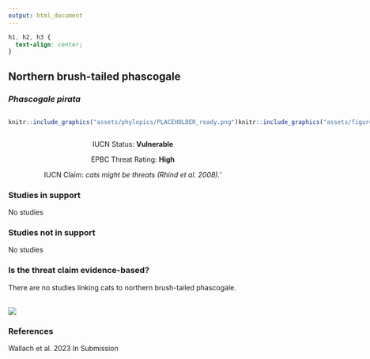 ```yaml
---
output: html_document
---
```

```css
h1, h2, h3 {
  text-align: center;
}
```

## **Northern brush-tailed phascogale**
### *Phascogale pirata*

:::: {style="display: flex;"}

::: {}
  ```r
  knitr::include_graphics("assets/phylopics/PLACEHOLDER_ready.png")
  ```
:::

::: {}

:::

::: {}
  ```r
  knitr::include_graphics("assets/figures/Map_Cat_Phascogale pirata.png")
  ```
:::

::::
<center>
IUCN Status: **Vulnerable**

EPBC Threat Rating: **High**

IUCN Claim: *cats might be threats (Rhind et al. 2008).'*

</center>

### Studies in support

No studies

### Studies not in support

No studies

### Is the threat claim evidence-based?

There are no studies linking cats to northern brush-tailed phascogale.
<br>
<br>

![](assets/figures/Main_Evidence_Cat_Phascogale pirata.png)

### References



Wallach et al. 2023 In Submission

